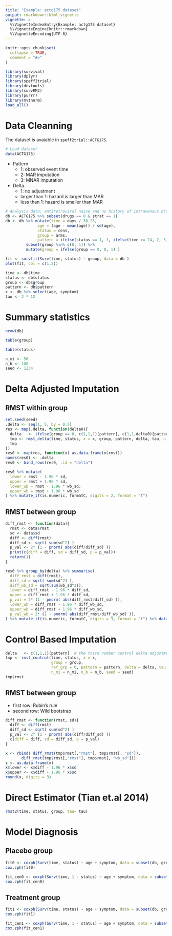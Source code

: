 ```yaml
---
title: "Example: actg175 dataset"
output: rmarkdown::html_vignette
vignette: >
  %\VignetteIndexEntry{Example: actg175 dataset}
  %\VignetteEngine{knitr::rmarkdown}
  %\VignetteEncoding{UTF-8}
---
```


```r
knitr::opts_chunk$set(
  collapse = TRUE,
  comment = "#>"
)
```

```r
library(survival)
library(dplyr)
library(speff2trial)
library(devtools)
library(survRM2)
library(purrr)
library(mvtnorm)
load_all()
```

# Data Cleanning 

The dataset is avaiable in `speff2trial::ACTG175`. 

  
```r
# Load dataset
data(ACTG175)
```

* Pattern
  + 1: observed event time
  + 2: MAR imputation
  + 3: MNAR imputation 

* Delta
  + 1: no adjustment 
  + larger than 1: hazard is larger than MAR
  + less than 1: hazard is smaller than MAR

```r
# Analysis data: antiretroviral naive and no history of intravenous drug use
db <- ACTG175 %>% subset(drugs == 0 & strat == 1) 
db <- db %>% mutate(time = days / 30.25, 
              age = (age - mean(age)) / sd(age), 
              status = cens, 
              group = arms, 
              pattern = ifelse(status == 1, 1, ifelse(time >= 24, 2, 3))) %>% 
         subset(group %in% c(0, 1)) %>% 
         mutate(group = ifelse(group == 0, 0, 1) )
```

```r
fit <- survfit(Surv(time, status) ~ group, data = db )
plot(fit, col = c(1,2))
```

```r
time <- db$time
status <- db$status
group <- db$group
pattern <- db$pattern
x <- db %>% select(age, symptom)
tau <- 2 * 12
```


# Summary statistics

```r
nrow(db)
```

```r
table(group)
```
```r
table(status)
```
```r
n_mi <- 50
n_b <- 100
seed <- 1234
```

# Delta Adjusted Imputation 

## RMST within group
```r
set.seed(seed)
.delta <- seq(1, 5, by = 0.5) 
res <- map(.delta, function(delta0){
  delta   <- ifelse(group == 0, c(1,1,1)[pattern], c(1,1,delta0)[pattern])  # the third number control delta adjustment for MNAR 
  tmp <- rmst_delta(time, status, x = x, group, pattern, delta, tau, n_mi = n_mi, n_b = n_b, seed = seed)
  tmp
})
res0 <- map(res, function(x) as.data.frame(x$rmst)) 
names(res0) <- .delta
res0 <- bind_rows(res0, .id = "delta")
```

```r
res0 %>% mutate(
  lower = rmst - 1.96 * sd, 
  upper = rmst + 1.96 * sd,
  lower_wb = rmst - 1.96 * wb_sd,
  upper_wb = rmst + 1.96 * wb_sd
) %>% mutate_if(is.numeric, formatC, digits = 2, format = "f")
```

## RMST between group
```r
diff_rmst <- function(data){
  rmst <- data$rmst
  sd <- data$sd
  diff <- diff(rmst)
  diff_sd <- sqrt( sum(sd^2) )
  p_val <- 2* (1 - pnorm( abs(diff/diff_sd) ))
  print(c(diff = diff, sd = diff_sd, p = p_val))
  return(1)
}

res0 %>% group_by(delta) %>% summarise(
  diff_rmst = diff(rmst), 
  diff_sd = sqrt( sum(sd^2) ), 
  diff_wb_sd = sqrt(sum(wb_sd^2)),
  lower = diff_rmst - 1.96 * diff_sd,
  upper = diff_rmst + 1.96 * diff_sd,
  p_val = 2* (1 - pnorm( abs(diff_rmst/diff_sd) )),
  lower_wb = diff_rmst - 1.96 * diff_wb_sd, 
  upper_wb = diff_rmst + 1.96 * diff_wb_sd,
  p_val_wb = 2* (1 - pnorm( abs(diff_rmst/diff_wb_sd) )),
) %>% mutate_if(is.numeric, formatC, digits = 3, format = "f") %>% data.frame()
```

# Control Based Imputation

```r
delta   <- c(1,1,1)[pattern]  # the third number control delta adjustment for MNAR 
tmp <- rmst_control(time, status, x = x, 
                    group = group, 
                    ref_grp = 0, pattern = pattern, delta = delta, tau = tau, 
                    n_mi = n_mi, n_b = n_b, seed = seed)
tmp$rmst
```

## RMST between group

* first row: Rubin's rule
* second row: Wild bootstrap

```r
diff_rmst <- function(rmst, sd){
  diff <- diff(rmst)
  diff_sd <- sqrt( sum(sd^2) )
  p_val <- 2* (1 - pnorm( abs(diff/diff_sd) ))
  c(diff = diff, sd = diff_sd, p = p_val)
}

x <- rbind( diff_rmst(tmp$rmst[,"rmst"], tmp$rmst[, "sd"]), 
       diff_rmst(tmp$rmst[,"rmst"], tmp$rmst[, "wb_sd"]))
x <- as.data.frame(x)
x$lower <- x$diff - 1.96 * x$sd
x$upper <- x$diff + 1.96 * x$sd
round(x, digits = 3)
```

# Direct Estimator (Tian et.al 2014)
```r
rmst2(time, status, group, tau= tau)
```
# Model Diagnosis 

## Placebo group
```r
fit0 <- coxph(Surv(time, status) ~ age + symptom, data = subset(db, group == 0))
cox.zph(fit0)
```

```r
fit_cen0 <- coxph(Surv(time, 1 - status) ~ age + symptom, data = subset(db, group == 0))
cox.zph(fit_cen0)
```

## Treatment group
```r
fit1 <- coxph(Surv(time, status) ~ age + symptom, data = subset(db, group == 1))
cox.zph(fit1)
```

```r
fit_cen1 <- coxph(Surv(time, 1 - status) ~ age + symptom, data = subset(db, group == 1))
cox.zph(fit_cen1)
```

